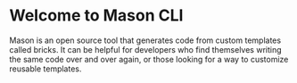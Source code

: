 # Welcome to Mason CLI
Mason is an open source tool that generates code from custom templates called bricks. It can be helpful for developers who find themselves writing the same code over and over again, or those looking for a way to customize reusable templates.
